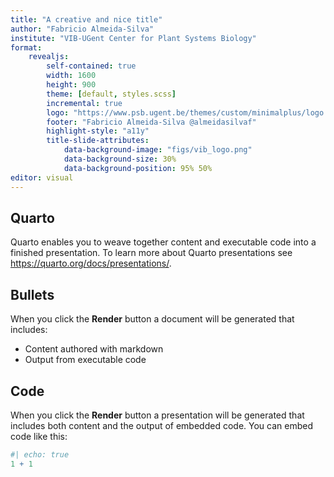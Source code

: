 ```yaml
---
title: "A creative and nice title"
author: "Fabricio Almeida-Silva"
institute: "VIB-UGent Center for Plant Systems Biology"
format:
    revealjs:
        self-contained: true
        width: 1600
        height: 900
        theme: [default, styles.scss]
        incremental: true
        logo: "https://www.psb.ugent.be/themes/custom/minimalplus/logo.svg"
        footer: "Fabricio Almeida-Silva @almeidasilvaf"
        highlight-style: "a11y"
        title-slide-attributes:
            data-background-image: "figs/vib_logo.png"
            data-background-size: 30%
            data-background-position: 95% 50%
editor: visual
---
```


## Quarto

Quarto enables you to weave together content and executable code into a finished presentation. To learn more about Quarto presentations see <https://quarto.org/docs/presentations/>.

## Bullets

When you click the **Render** button a document will be generated that includes:

-   Content authored with markdown
-   Output from executable code

## Code

When you click the **Render** button a presentation will be generated that includes both content and the output of embedded code. You can embed code like this:

```r
#| echo: true
1 + 1
```
